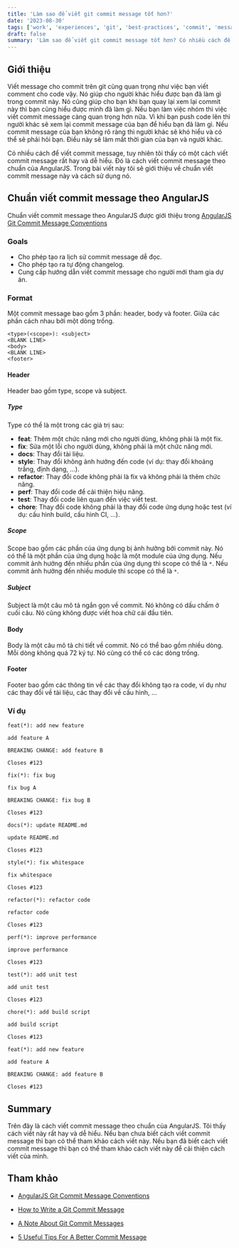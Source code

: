 ```yaml
---
title: 'Làm sao để viết git commit message tốt hơn?'
date: '2023-08-30'
tags: ['work', 'experiences', 'git', 'best-practices', 'commit', 'message', 'convention']
draft: false
summary: 'Làm sao để viết git commit message tốt hơn? Có nhiều cách để viết commit message, tuy nhiên tôi thấy có một cách viết commit message rất hay và dễ hiểu. Đó là cách viết commit message theo chuẩn của AngularJS. Trong bài viết này tôi sẽ giới thiệu về chuẩn viết commit message này và cách sử dụng nó.'
---
```


## Giới thiệu
Viết message cho commit trên git cũng quan trọng như việc bạn viết comment cho code vậy. Nó giúp cho người khác hiểu được bạn đã làm gì trong commit này. Nó cũng giúp cho bạn khi bạn quay lại xem lại commit này thì bạn cũng hiểu được mình đã làm gì. Nếu bạn làm việc nhóm thì việc viết commit message càng quan trọng hơn nữa. Vì khi bạn push code lên thì người khác sẽ xem lại commit message của bạn để hiểu bạn đã làm gì. Nếu commit message của bạn không rõ ràng thì người khác sẽ khó hiểu và có thể sẽ phải hỏi bạn. Điều này sẽ làm mất thời gian của bạn và người khác.

Có nhiều cách để viết commit message, tuy nhiên tôi thấy có một cách viết commit message rất hay và dễ hiểu. Đó là cách viết commit message theo chuẩn của AngularJS. Trong bài viết này tôi sẽ giới thiệu về chuẩn viết commit message này và cách sử dụng nó.

## Chuẩn viết commit message theo AngularJS

Chuẩn viết commit message theo AngularJS được giới thiệu trong [AngularJS Git Commit Message Conventions](https://gist.github.com/stephenparish/9941e89d80e2bc58a153)

### Goals

* Cho phép tạo ra lịch sử commit message dễ đọc.
* Cho phép tạo ra tự động changelog.
* Cung cấp hướng dẫn viết commit message cho người mới tham gia dự án.

### Format

Một commit message bao gồm 3 phần: header, body và footer. Giữa các phần cách nhau bởi một dòng trống.

```
<type>(<scope>): <subject>
<BLANK LINE>
<body>
<BLANK LINE>
<footer>
```

#### Header

Header bao gồm type, scope và subject.

##### Type

Type có thể là một trong các giá trị sau:

* **feat**: Thêm một chức năng mới cho người dùng, không phải là một fix.
* **fix**: Sửa một lỗi cho người dùng, không phải là một chức năng mới.
* **docs**: Thay đổi tài liệu.
* **style**: Thay đổi không ảnh hưởng đến code (ví dụ: thay đổi khoảng trắng, định dạng, ...).
* **refactor**: Thay đổi code không phải là fix và không phải là thêm chức năng.
* **perf**: Thay đổi code để cải thiện hiệu năng.
* **test**: Thay đổi code liên quan đến việc viết test. 
* **chore**: Thay đổi code không phải là thay đổi code ứng dụng hoặc test (ví dụ: cấu hình build, cấu hình CI, ...).

##### Scope

Scope bao gồm các phần của ứng dụng bị ảnh hưởng bởi commit này. Nó có thể là một phần của ứng dụng hoặc là một module của ứng dụng. Nếu commit ảnh hưởng đến nhiều phần của ứng dụng thì scope có thể là `*`. Nếu commit ảnh hưởng đến nhiều module thì scope có thể là `*`.

##### Subject

Subject là một câu mô tả ngắn gọn về commit. Nó không có dấu chấm ở cuối câu. Nó cũng không được viết hoa chữ cái đầu tiên.

#### Body

Body là một câu mô tả chi tiết về commit. Nó có thể bao gồm nhiều dòng. Mỗi dòng không quá 72 ký tự. Nó cũng có thể có các dòng trống.

#### Footer

Footer bao gồm các thông tin về các thay đổi không tạo ra code, ví dụ như các thay đổi về tài liệu, các thay đổi về cấu hình, ...

### Ví dụ

```
feat(*): add new feature

add feature A

BREAKING CHANGE: add feature B

Closes #123
```


```
fix(*): fix bug

fix bug A

BREAKING CHANGE: fix bug B

Closes #123
```

```
docs(*): update README.md

update README.md

Closes #123
```


```
style(*): fix whitespace

fix whitespace

Closes #123
```


```
refactor(*): refactor code

refactor code

Closes #123
```

```
perf(*): improve performance

improve performance

Closes #123

```

```
test(*): add unit test

add unit test

Closes #123
```

```
chore(*): add build script

add build script

Closes #123
```

```
feat(*): add new feature

add feature A

BREAKING CHANGE: add feature B

Closes #123
```

## Summary

Trên đây là cách viết commit message theo chuẩn của AngularJS. Tôi thấy cách viết này rất hay và dễ hiểu. Nếu bạn chưa biết cách viết commit message thì bạn có thể tham khảo cách viết này. Nếu bạn đã biết cách viết commit message thì bạn có thể tham khảo cách viết này để cải thiện cách viết của mình.

## Tham khảo

* [AngularJS Git Commit Message Conventions](https://gist.github.com/stephenparish/9941e89d80e2bc58a153)

* [How to Write a Git Commit Message](https://chris.beams.io/posts/git-commit/)

* [A Note About Git Commit Messages](https://tbaggery.com/2008/04/19/a-note-about-git-commit-messages.html)

* [5 Useful Tips For A Better Commit Message](https://robots.thoughtbot.com/5-useful-tips-for-a-better-commit-message)


